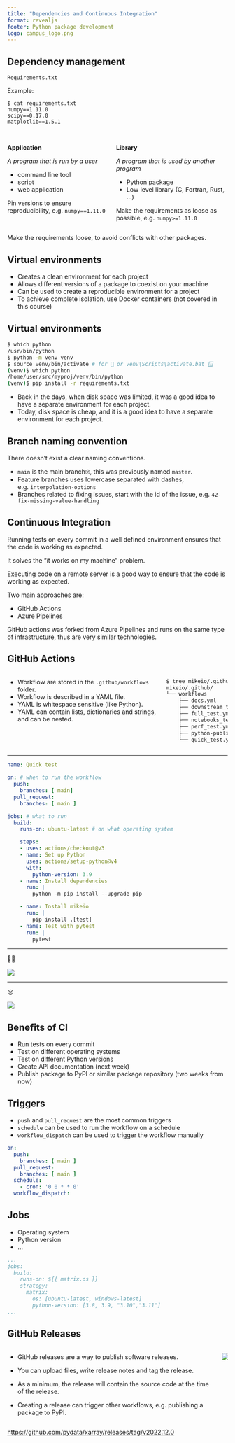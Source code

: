 ```yaml
---
title: "Dependencies and Continuous Integration"
format: revealjs
footer: Python package development
logo: campus_logo.png
---
```



## Dependency management

`Requirements.txt`

Example:

```
$ cat requirements.txt
numpy==1.11.0
scipy==0.17.0
matplotlib==1.5.1
```

##

:::: {.columns}

::: {.column}

**Application**

*A program that is run by a user*

* command line tool
* script
* web application

Pin versions to ensure reproducibility, e.g. `numpy==1.11.0`
:::

::: {.column}

**Library**

*A program that is used by another program*

* Python package
* Low level library (C, Fortran, Rust, ...)

Make the requirements as loose as possible, e.g. `numpy>=1.11.0`
:::

::::

::: {.notes}
Make the requirements loose, to avoid conflicts with other packages.

:::


## Virtual environments

::: {.incremental}

* Creates a clean environment for each project
* Allows different versions of a package to coexist on your machine
* Can be used to create a reproducible environment for a project
* To achieve complete isolation, use Docker containers (not covered in this course)

:::

## Virtual environments

```.bash
$ which python
/usr/bin/python
$ python -m venv venv
$ source venv/bin/activate # for 🐧 or venv\Scripts\activate.bat 🪟
(venv)$ which python
/home/user/src/myproj/venv/bin/python
(venv)$ pip install -r requirements.txt
```

::: {.notes}
* Back in the days, when disk space was limited, it was a good idea to have a separate environment for each project.
* Today, disk space is cheap, and it is a good idea to have a separate environment for each project.
:::

## Branch naming convention

There doesn't exist a clear naming conventions.

* `main` is the main branch🙄, this was previously named `master`.
* Feature branches uses lowercase separated with dashes, e.g. `interpolation-options`
* Branches related to fixing issues, start with the id of the issue, e.g. `42-fix-missing-value-handling`


## Continuous Integration

Running tests on every commit in a well defined environment ensures that the code is working as expected.

It solves the "it works on my machine" problem.

Executing code on a remote server is a good way to ensure that the code is working as expected.

Two main approaches are:

* GitHub Actions
* Azure Pipelines


::: {.notes}

GitHub actions was forked from Azure Pipelines and runs on the same type of infrastructure, thus are very similar technologies.

:::

## GitHub Actions {.smaller}

:::: {.columns}

::: {.column}

* Workflow are stored in the `.github/workflows` folder.
* Workflow is described in a YAML file.
* YAML is whitespace sensitive (like Python).
* YAML can contain lists, dictionaries and strings, and can be nested.

:::

::: {.column}

```bash
$ tree mikeio/.github/
mikeio/.github/
└── workflows
    ├── docs.yml
    ├── downstream_test.yml
    ├── full_test.yml
    ├── notebooks_test.yml
    ├── perf_test.yml
    ├── python-publish.yml
    └── quick_test.yml
```

:::
::::

---

```yaml
name: Quick test

on: # when to run the workflow
  push:
    branches: [ main]
  pull_request:
    branches: [ main ]

jobs: # what to run
  build:
    runs-on: ubuntu-latest # on what operating system

    steps:
    - uses: actions/checkout@v3
    - name: Set up Python
      uses: actions/setup-python@v4
      with:
        python-version: 3.9
    - name: Install dependencies
      run: |
        python -m pip install --upgrade pip

    - name: Install mikeio
      run: |
        pip install .[test]
    - name: Test with pytest
      run: |
        pytest
```

---

🙂🚀

![](images/github_action_result.png)

---

☹️

![](images/github_action_result_fail.png)

## Benefits of CI

::: {.incremental}

* Run tests on every commit
* Test on different operating systems
* Test on different Python versions
* Create API documentation (next week)
* Publish package to PyPI or similar package repository (two weeks from now)

:::

## Triggers

* `push` and `pull_request` are the most common triggers
* `schedule` can be used to run the workflow on a schedule
* `workflow_dispatch` can be used to trigger the workflow manually

```.yaml
on:
  push:
    branches: [ main ]
  pull_request:
    branches: [ main ]
  schedule:
    - cron: '0 0 * * 0'
  workflow_dispatch:
```

## Jobs

* Operating system
* Python version
* ...

```{.yaml"}
...
jobs:
  build:
    runs-on: ${{ matrix.os }}
    strategy:
      matrix:
        os: [ubuntu-latest, windows-latest]
        python-version: [3.8, 3.9, "3.10","3.11"]
...
```

## GitHub Releases {.smaller}

:::: {.columns}

::: {.column}

* GitHub releases are a way to publish software releases.

* You can upload files, write release notes and tag the release.

* As a minimum, the release will contain the source code at the time of the release.

* Creating a release can trigger other workflows, e.g. publishing a package to PyPI.

:::

::: {.column}

![](images/github_release.png)

:::
::::


<https://github.com/pydata/xarray/releases/tag/v2022.12.0>



